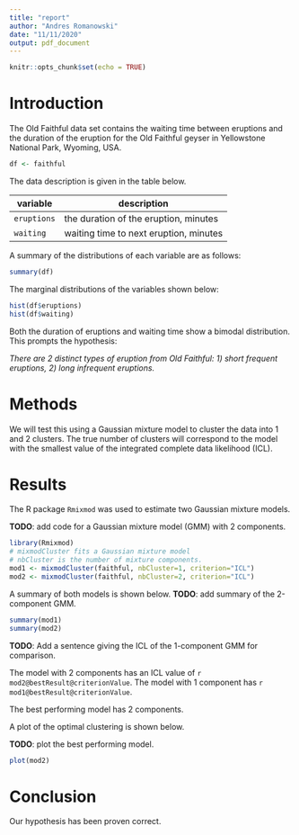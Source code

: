 ```yaml
---
title: "report"
author: "Andres Romanowski"
date: "11/11/2020"
output: pdf_document
---
```


```r
knitr::opts_chunk$set(echo = TRUE)
```

# Introduction

The Old Faithful data set contains the waiting time between eruptions and the duration of the eruption for the Old Faithful geyser in Yellowstone National Park, Wyoming, USA. 

```r
df <- faithful
```

The data description is given in the table below. 

| variable | description | 
| - | - |
| `eruptions` | the duration of the eruption, minutes |
| `waiting` | waiting time to next eruption, minutes | 


A  summary of the distributions of each variable are as follows:

```r
summary(df)
```

The marginal distributions of the variables shown below: 

```r
hist(df$eruptions)
hist(df$waiting)
```

Both the duration of eruptions and waiting time show a bimodal distribution. This prompts the hypothesis: 

*There are 2 distinct types of eruption from Old Faithful: 1) short frequent eruptions, 2) long infrequent eruptions.*


# Methods

We will test this using a Gaussian mixture model to cluster the data into 1 and 2 clusters. 
The true number of clusters will correspond to the model with the smallest value of the integrated complete data likelihood (ICL).  

# Results

The R package `Rmixmod` was used to estimate two Gaussian mixture models. 

**TODO**: add code for a Gaussian mixture model (GMM) with 2 components. 
```r
library(Rmixmod)
# mixmodCluster fits a Gaussian mixture model
# nbCluster is the number of mixture components. 
mod1 <- mixmodCluster(faithful, nbCluster=1, criterion="ICL")
mod2 <- mixmodCluster(faithful, nbCluster=2, criterion="ICL")

```

A summary of both models is shown below. 
**TODO**: add summary of the 2-component GMM. 
```r
summary(mod1)
summary(mod2)
```

**TODO**: Add a sentence giving the ICL of the 1-component GMM for comparison. 

The model with 2 components has an ICL value of `r mod2@bestResult@criterionValue`. 
The model with 1 component has `r mod1@bestResult@criterionValue`.

The best performing model has 2 components. 

A plot of the optimal clustering is shown below. 

**TODO**: plot the best performing model. 

```r
plot(mod2)
```

# Conclusion

Our hypothesis has been proven correct. 

